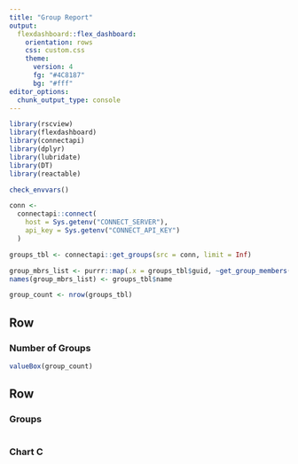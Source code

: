 ```yaml
---
title: "Group Report"
output:
  flexdashboard::flex_dashboard:
    orientation: rows
    css: custom.css
    theme:
      version: 4
      fg: "#4C8187"
      bg: "#fff"
editor_options: 
  chunk_output_type: console
---
```


```r
library(rscview)
library(flexdashboard)
library(connectapi)
library(dplyr)
library(lubridate)
library(DT)
library(reactable)
```

```r
check_envvars()
```

```r
conn <- 
  connectapi::connect(
    host = Sys.getenv("CONNECT_SERVER"),
    api_key = Sys.getenv("CONNECT_API_KEY")
  )

groups_tbl <- connectapi::get_groups(src = conn, limit = Inf)

group_mbrs_list <- purrr::map(.x = groups_tbl$guid, ~get_group_members(conn, .x))
names(group_mbrs_list) <- groups_tbl$name
```


```r
group_count <- nrow(groups_tbl)
```


Row 
-----------------------------------------------------------------------

### Number of Groups

```r
valueBox(group_count)
```

Row 
-----------------------------------------------------------------------

### Groups

```r

```

### Chart C

```r

```

